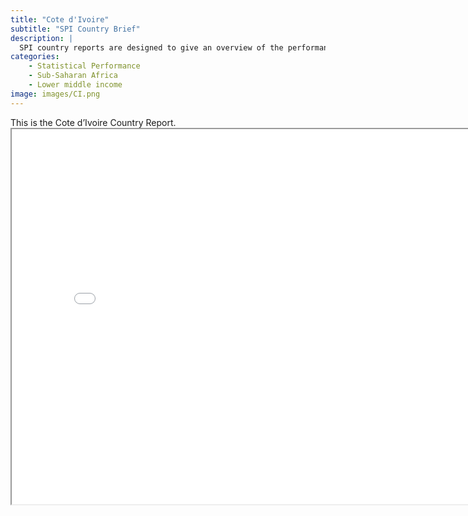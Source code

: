 ```yaml
---
title: "Cote d'Ivoire"
subtitle: "SPI Country Brief"
description: |
  SPI country reports are designed to give an overview of the performance of Cote d'Ivoire.
categories:
    - Statistical Performance
    - Sub-Saharan Africa
    - Lower middle income
image: images/CI.png
---
```


This is the Cote d'Ivoire Country Report.
<iframe src="charts/Cote d'Ivoire_chart.html" width="800" height="600"></iframe>

